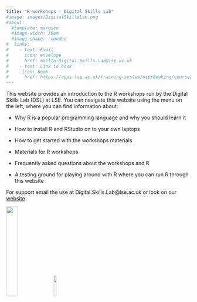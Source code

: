 ```yaml
---
title: "R workshops - Digital Skills Lab"
#image: images/DigitalSkillsLab.png
#about:
  #template: marquee
  #image-width: 30em
  #image-shape: rounded
#  links: 
#    - text: Email
#      icon: envelope
#      href: mailto:Digital.Skills.Lab@lse.ac.uk
#    - text: Link to book
#     icon: book
#      href: https://apps.lse.ac.uk/training-system/userBooking/course/9774459
---
```


This website provides an introduction to the R workshops run by the Digital Skills Lab (DSL) at LSE. You can navigate this website using the menu on the left, where you can find information about:

-   Why R is a popular programming language and why you should learn it

-   How to install R and RStudio on to your own laptops

-   How to get started with the workshops materials

-   Materials for R workshops

-   Frequently asked questions about the workshops and R

-   A testing ground for playing around with R where you can run R through this website

For support email the use at Digital.Skills.Lab\@lse.ac.uk or look on our [website](https://info.lse.ac.uk/current-students/digital-skills-lab){target="_blank"}

![](images/DigitalSkillsLab.png){width="25%"} ![](images/r_logo.png){width="12%"}
